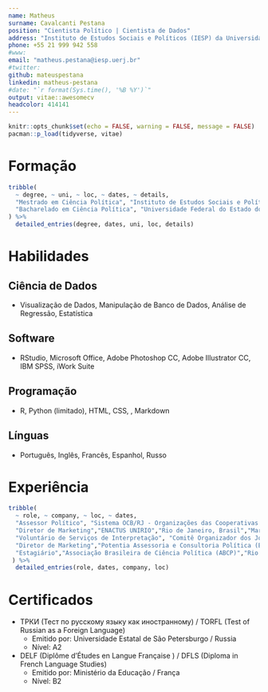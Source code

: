 ```yaml
---
name: Matheus
surname: Cavalcanti Pestana
position: "Cientista Político | Cientista de Dados"
address: "Instituto de Estudos Sociais e Políticos (IESP) da Universidade do Estado do Rio de Janeiro (UERJ)"
phone: +55 21 999 942 558
#www: 
email: "matheus.pestana@iesp.uerj.br"
#twitter: 
github: mateuspestana
linkedin: matheus-pestana
#date: "`r format(Sys.time(), '%B %Y')`"
output: vitae::awesomecv
headcolor: 414141
---
```


```r
knitr::opts_chunk$set(echo = FALSE, warning = FALSE, message = FALSE)
pacman::p_load(tidyverse, vitae)
```

# Formação

```r
tribble(
  ~ degree, ~ uni, ~ loc, ~ dates, ~ details,
  "Mestrado em Ciência Política", "Instituto de Estudos Sociais e Políticos da UERJ (IESP-UERJ)", "Rio de Janeiro, Brasil", "Mar. 2018 - Presente", "Dissertação sobre os Efeitos de Reformas Eleitorais na Rússia Contemporânea",
  "Bacharelado em Ciência Política", "Universidade Federal do Estado do Rio de Janeiro", "Rio de Janeiro, Brasil", "Ago. 2012 - Jul. 2016", "Rendimento: 9.1/10.0"
) %>% 
  detailed_entries(degree, dates, uni, loc, details)
```

# Habilidades 

## Ciência de Dados

- Visualização de Dados, Manipulação de Banco de Dados, Análise de Regressão, Estatística

## Software

- RStudio, Microsoft Office, Adobe Photoshop CC, Adobe Illustrator CC, IBM SPSS, iWork Suite

## Programação

- R, Python (limitado), HTML, CSS, \LaTeX, Markdown

## Línguas

- Português, Inglês, Francês, Espanhol, Russo

# Experiência

```r
tribble(
  ~ role, ~ company, ~ loc, ~ dates,
  "Assessor Político", "Sistema OCB/RJ - Organizações das Cooperativas Brasileiras", "Rio de Janeiro, Brasil", "Abr. 2018 - Jun. 2018", 
  "Diretor de Marketing","ENACTUS UNIRIO","Rio de Janeiro, Brasil","Mar. 2018 - Abr. 2018",
  "Voluntário de Serviços de Interpretação", "Comitê Organizador dos Jogos Olímpicos/Paralímpicos Rio 2016", "Rio de Janeiro, Brasil", "Ago. 2016 - Set. 2016",
  "Diretor de Marketing","Potentia Assessoria e Consultoria Política (Empresa Jr)","Rio de Janeiro, Brasil"," Abr. 2015 - Jul 2016",
  "Estagiário","Associação Brasileira de Ciência Política (ABCP)","Rio de Janeiro, Brasil"," Mar. 2015 - Mai. 2015"
 ) %>% 
  detailed_entries(role, dates, company, loc)
```

# Certificados

- ТРКИ (Тест по русскому языку как иностранному) / TORFL (Test of Russian as a Foreign Language)
  - Emitido por: Universidade Estatal de São Petersburgo / Russia
  - Nível: A2
  
- DELF (Diplôme d'Études en Langue Française ) / DFLS (Diploma in French Language Studies)
  - Emitido por: Ministério da Educação / França
  - Nível: B2
  
  
